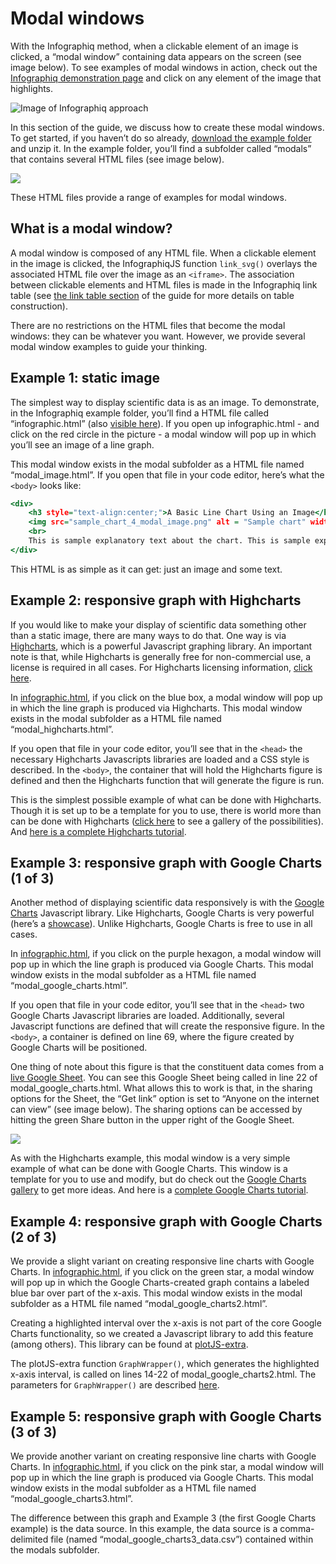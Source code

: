 # Modal windows

With the Infographiq method, when a clickable element of an image is clicked, a "modal window" containing data appears on the screen (see image below). To see examples of modal windows in action, check out the [Infographiq demonstration page](https://marinebon.org/infographiqJS/demo.html) and click on any element of the image that highlights.

<img src="https://docs.google.com/drawings/d/1i0gjyNsWqqTKJqDJ5SPbqHJLWer0OVcuvhySt2ZGgwk/export/svg" alt="Image of Infographiq approach"/>

In this section of the guide, we discuss how to create these modal windows. To get started, if you haven't do so already, [download the example folder](https://marinebon.org/infographiqJS/infographiq_example.zip) and unzip it. In the example folder, you'll find a subfolder called "modals" that contains several HTML files (see image below).

![](modal_folder.png)

These HTML files provide a range of examples for modal windows.

## What is a modal window? {#what_is}

A modal window is composed of any HTML file. When a clickable element in the image is clicked, the InfographiqJS function `link_svg()` overlays the associated HTML file over the image as an `<iframe>`. The association between clickable elements and HTML files is made in the Infographiq link table (see [the link table section](https://marinebon.org/infographiq/link-table.html) of the guide for more details on table construction).

There are no restrictions on the HTML files that become the modal windows: they can be whatever you want. However, we provide several modal window examples to guide your thinking.

## Example 1: static image {#modal1}

The simplest way to display scientific data is as an image. To demonstrate, in the Infographiq example folder, you'll find a HTML file called "infographic.html" (also [visible here](https://marinebon.org/infographiqJS/infographiq_example/infographic.html)). If you open up infographic.html - and click on the red circle in the picture - a modal window will pop up in which you'll see an image of a line graph.

This modal window exists in the modal subfolder as a HTML file named "modal_image.html". If you open that file in your code editor, here's what the `<body>` looks like:

``` .html
<div>
    <h3 style="text-align:center;">A Basic Line Chart Using an Image</h3>
    <img src="sample_chart_4_modal_image.png" alt = "Sample chart" width = "700" height = "429"/>
    <br>
    This is sample explanatory text about the chart. This is sample explanatory text about the chart. This is sample explanatory text about the chart. This is sample explanatory text about the chart.
</div>
```

This HTML is as simple as it can get: just an image and some text.

## Example 2: responsive graph with Highcharts {#modal2}

If you would like to make your display of scientific data something other than a static image, there are many ways to do that. One way is via [Highcharts](https://www.highcharts.com/blog/products/highcharts/), which is a powerful Javascript graphing library. An important note is that, while Highcharts is generally free for non-commercial use, a license is required in all cases. For Highcharts licensing information, [click here](https://shop.highsoft.com/).

In [infographic.html](https://marinebon.org/infographiqJS/infographiq_example/infographic.html), if you click on the blue box, a modal window will pop up in which the line graph is produced via Highcharts. This modal window exists in the modal subfolder as a HTML file named "modal_highcharts.html".

If you open that file in your code editor, you'll see that in the `<head>` the necessary Highcharts Javascripts libraries are loaded and a CSS style is described. In the `<body>`, the container that will hold the Highcharts figure is defined and then the Highcharts function that will generate the figure is run.

This is the simplest possible example of what can be done with Highcharts. Though it is set up to be a template for you to use, there is world more than can be done with Highcharts ([click here](https://www.highcharts.com/demo) to see a gallery of the possibilities). And [here is a complete Highcharts tutorial](https://www.highcharts.com/docs/index).

## Example 3: responsive graph with Google Charts (1 of 3) {#modal3}

Another method of displaying scientific data responsively is with the [Google Charts](https://developers.google.com/chart) Javascript library. Like Highcharts, Google Charts is very powerful (here's a [showcase](https://developers.google.com/chart/interactive/docs/gallery)). Unlike Highcharts, Google Charts is free to use in all cases.

In [infographic.html](https://marinebon.org/infographiqJS/infographiq_example/infographic.html), if you click on the purple hexagon, a modal window will pop up in which the line graph is produced via Google Charts. This modal window exists in the modal subfolder as a HTML file named "modal_google_charts.html".

If you open that file in your code editor, you'll see that in the `<head>` two Google Charts Javascript libraries are loaded. Additionally, several Javascript functions are defined that will create the responsive figure. In the `<body>`, a container is defined on line 69, where the figure created by Google Charts will be positioned.

One thing of note about this figure is that the constituent data comes from a [live Google Sheet](https://docs.google.com/spreadsheets/d/1kb9SPsioe0163b2_xICUp1sOvYGQtBmiLiSkEeW1u-Y/edit#gid=0). You can see this Google Sheet being called in line 22 of modal_google_charts.html. What allows this to work is that, in the sharing options for the Sheet, the "Get link" option is set to "Anyone on the internet can view" (see image below). The sharing options can be accessed by hitting the green Share button in the upper right of the Google Sheet.

![](google_sharing.png)

As with the Highcharts example, this modal window is a very simple example of what can be done with Google Charts. This window is a template for you to use and modify, but do check out the [Google Charts gallery](https://developers.google.com/chart/interactive/docs/gallery) to get more ideas. And here is a [complete Google Charts tutorial](https://developers.google.com/chart/interactive/docs).

## Example 4: responsive graph with Google Charts (2 of 3)

We provide a slight variant on creating responsive line charts with Google Charts. In [infographic.html](https://marinebon.org/infographiqJS/infographiq_example/infographic.html), if you click on the green star, a modal window will pop up in which the Google Charts-created graph contains a labeled blue bar over part of the x-axis. This modal window exists in the modal subfolder as a HTML file named "modal_google_charts2.html".

Creating a highlighted interval over the x-axis is not part of the core Google Charts functionality, so we created a Javascript library to add this feature (among others). This library can be found at [plotJS-extra](https://github.com/noaa-iea/plotJS-extra).

The plotJS-extra function `GraphWrapper()`, which generates the highlighted x-axis interval, is called on lines 14-22 of modal_google_charts2.html. The parameters for `GraphWrapper()` are described [here](https://github.com/noaa-iea/plotJS-extra/blob/main/README.md).

## Example 5: responsive graph with Google Charts (3 of 3)

We provide another variant on creating responsive line charts with Google Charts. In [infographic.html](https://marinebon.org/infographiqJS/infographiq_example/infographic.html), if you click on the pink star, a modal window will pop up in which the line graph is produced via Google Charts. This modal window exists in the modal subfolder as a HTML file named "modal_google_charts3.html".

The difference between this graph and Example 3 (the first Google Charts example) is the data source. In this example, the data source is a comma-delimited file (named "modal_google_charts3_data.csv") contained within the modals subfolder. 

